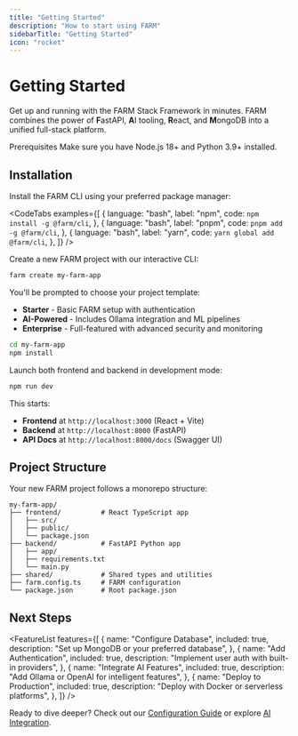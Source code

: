 ```yaml
---
title: "Getting Started"
description: "How to start using FARM"
sidebarTitle: "Getting Started"
icon: "rocket"
---
```



# Getting Started

Get up and running with the FARM Stack Framework in minutes. FARM combines the power of **F**astAPI, **A**I tooling, **R**eact, and **M**ongoDB into a unified full-stack platform.

<Alert>
  <AlertTitle>Prerequisites</AlertTitle>
  <AlertDescription>
    Make sure you have Node.js 18+ and Python 3.9+ installed.
  </AlertDescription>
</Alert>

## Installation

<Step number={1} title="Install the CLI">

Install the FARM CLI using your preferred package manager:

<CodeTabs
  examples={[
    {
      language: "bash",
      label: "npm",
      code: `npm install -g @farm/cli`,
    },
    {
      language: "bash",
      label: "pnpm",
      code: `pnpm add -g @farm/cli`,
    },
    {
      language: "bash",
      label: "yarn",
      code: `yarn global add @farm/cli`,
    },
  ]}
/>

</Step>

<Step number={2} title="Create Your First Project">

Create a new FARM project with our interactive CLI:

```bash
farm create my-farm-app
```

You'll be prompted to choose your project template:

- **Starter** - Basic FARM setup with authentication
- **AI-Powered** - Includes Ollama integration and ML pipelines
- **Enterprise** - Full-featured with advanced security and monitoring

</Step>

<Step number={3} title="Navigate and Install Dependencies">

```bash
cd my-farm-app
npm install
```

</Step>

<Step number={4} title="Start Development">

Launch both frontend and backend in development mode:

```bash
npm run dev
```

This starts:

- **Frontend** at `http://localhost:3000` (React + Vite)
- **Backend** at `http://localhost:8000` (FastAPI)
- **API Docs** at `http://localhost:8000/docs` (Swagger UI)

</Step>

## Project Structure

Your new FARM project follows a monorepo structure:

```
my-farm-app/
├── frontend/          # React TypeScript app
│   ├── src/
│   ├── public/
│   └── package.json
├── backend/           # FastAPI Python app
│   ├── app/
│   ├── requirements.txt
│   └── main.py
├── shared/            # Shared types and utilities
├── farm.config.ts     # FARM configuration
└── package.json       # Root package.json
```

## Next Steps

<FeatureList
  features={[
    {
      name: "Configure Database",
      included: true,
      description: "Set up MongoDB or your preferred database",
    },
    {
      name: "Add Authentication",
      included: true,
      description: "Implement user auth with built-in providers",
    },
    {
      name: "Integrate AI Features",
      included: true,
      description: "Add Ollama or OpenAI for intelligent features",
    },
    {
      name: "Deploy to Production",
      included: true,
      description: "Deploy with Docker or serverless platforms",
    },
  ]}
/>

Ready to dive deeper? Check out our [Configuration Guide](/docs/configuration) or explore [AI Integration](/docs/guide/ai-integration).
